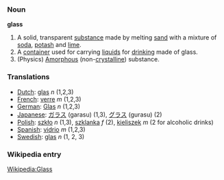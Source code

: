 ===Noun===
'''glass'''

# A solid, transparent [[substance]] made by melting [[sand]] with a mixture of [[soda]], [[potash]] and [[lime]].
# A [[container]] used for carrying [[liquid]]s for [[drink]]ing made of glass.
# (Physics) [[Amorphous]] (non-[[crystalline]]) substance.

===Translations===
*[[Dutch]]: [[glas]] ''n'' (1,2,3)
*[[French]]: [[verre]] ''m'' (1,2,3)
*[[German]]: [[Glas]] ''n'' (1,2,3)
*[[Japanese]]: [[ガラス]] (garasu) (1,3), [[グラス]] (gurasu) (2)
*[[Polish]]: [[szkło]] ''n'' (1,3), [[szklanka]] ''f'' (2), [[kieliszek]] ''m'' (2 for alcoholic drinks)
*[[Spanish]]: [[vidrio]] ''m'' (1,2,3)
*[[Swedish]]: [[glas]] ''n'' (1, 2, 3)

===Wikipedia entry===

[[Wikipedia:Glass]]